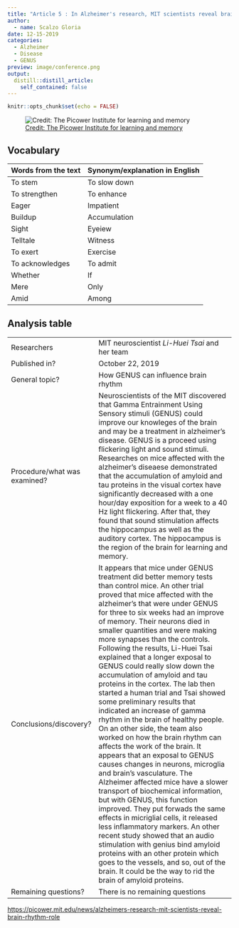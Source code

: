 ```yaml
---
title: "Article 5 : In Alzheimer's research, MIT scientists reveal brain rhythm role"
author:
  - name: Scalzo Gloria
date: 12-15-2019
categories:
  - Alzheimer 
  - Disease
  - GENUS
preview: image/conference.png
output:
  distill::distill_article:
    self_contained: false
---
```


```r
knitr::opts_chunk$set(echo = FALSE)
```

![[ Credit: The Picower Institute for learning and memory ](https://picower.mit.edu/news/alzheimers-research-mit-scientists-reveal-brain-rhythm-role) ](image/conference.png)

## Vocabulary 

| Words from the text | Synonym/explanation in English |
| ------------------- | ------------------------------ |
| To stem | To slow down |
| To strengthen | To enhance |
| Eager| Impatient |
| Buildup | Accumulation  | 
| Sight | Eyeiew | 
| Telltale | Witness |
| To exert | Exercise  | 
| To acknowledges | To admit |
| Whether | If | 
| Mere | Only | 
| Amid | Among |



## Analysis table 

|                              |                                                                     |
| ---------------------------- | ------------------------------------------------------------------- |
| Researchers                  | MIT neuroscientist *Li-Huei Tsai* and her team |
| Published in?                | October 22, 2019                                                       |
| General topic?               | How GENUS can influence brain rhythm |
| Procedure/what was examined? | Neuroscientists of the MIT discovered that Gamma Entrainment Using Sensory stimuli (GENUS) could improve our knowleges of the brain and may be a treatment in alzheimer's disease. GENUS is a proceed using flickering light and sound stimuli. Researches on mice affected with the alzheimer's diseaese demonstrated that the accumulation of amyloid and tau proteins in the visual cortex have significantly decreased with a one hour/day exposition for a week to a 40 Hz light flickering.  After that, they found that sound stimulation affects the hippocampus as well as the auditory cortex. The hippocampus is the region of the brain for learning and memory.   |
| Conclusions/discovery?       | It appears that mice under GENUS treatment did better memory tests than control mice. An other trial proved that mice affected with the alzheimer's that were under GENUS for three to six weeks had an improve of memory. Their neurons died in smaller quantities and were making more synapses than the controls. Following the results, Li-Huei Tsai explained that a longer exposal to GENUS could really slow down the accumulation of amyloid and tau proteins in the cortex. The lab then started a human trial and Tsai showed some preliminary results that indicated an increase of gamma rhythm in the brain of healthy people. On an other side, the team also worked on how the brain rhythm can affects the work of the brain. It appears that an exposal to GENUS causes changes in neurons, microglia and brain's vasculature. The Alzheimer affected mice have a slower transport of biochemical information, but with GENUS, this function improved. They put forwads the same effects in micriglial cells, it released less inflammatory markers. An other recent study showed that an audio stimulation with genius bind amyloid proteins with an other protein which goes to the vessels, and so, out of the brain. It could be the way to rid the brain of amyloid proteins. |
| Remaining questions?         | There is no remaining questions |

<https://picower.mit.edu/news/alzheimers-research-mit-scientists-reveal-brain-rhythm-role>


